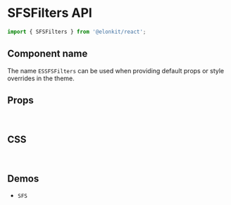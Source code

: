 
<Meta title="Components API/SFSFilters" />

# SFSFilters API

```js
import { SFSFilters } from '@elonkit/react';
```

## Component name

The name `ESSFSFilters` can be used when providing default props or style overrides in the theme.

## Props

<TableInterface name="SFSFiltersProps" variant="props" />

<br />

## CSS

<TableInterface name="SFSFiltersClasses" variant="css" />

<br />

## Demos

<ul>
  <li>
    <LinkTo kind="components-sfs" story="demo">
      <code>SFS</code>
    </LinkTo>
  </li>
</ul>
